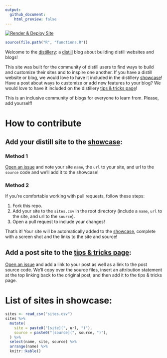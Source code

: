```yaml
---
output:
  github_document:
    html_preview: false
---
```


<!-- README.md is generated from README.Rmd. Please edit that file -->

<!-- badges: start -->
[![Render & Deploy Site](https://github.com/jhelvy/distillery/actions/workflows/main.yml/badge.svg?branch=main)](https://github.com/jhelvy/distillery/actions/workflows/main.yml)
<!-- badges: end -->

```r
source(file.path("R", "functions.R"))
```

Welcome to the [distillery](https://jhelvy.github.io/distillery/): a [distill](https://rstudio.github.io/distill/) blog about building distill websites and blogs!

This site was built for the community of distill users to find ways to build and customize their sites and to inspire one another. If you have a distill website or blog, we would love to have it included in the distillery [showcase](https://jhelvy.github.io/distillery/showcase.html)! Have a post about ways to customize or add new features to your blog? We would love to have it included on the distillery [tips & tricks page](https://jhelvy.github.io/distillery/tips_and_tricks.html)!

This is an inclusive community of blogs for everyone to learn from. Please, add yourself!

# How to contribute

## Add your distill site to the [showcase](https://jhelvy.github.io/distillery/showcase.html):

### Method 1

[Open an issue](https://github.com/jhelvy/distillery/issues) and note your site `name`, the `url` to your site, and url to the `source` code and we'll add it to the showcase!

### Method 2

If you're comfortable working with pull requests, follow these steps:

1. Fork this repo.
2. Add your site to the `sites.csv` in the root directory (include a `name`, `url` to the site, and url to the `source`).
3. Open a pull request to include your changes!

That's it! Your site will be automatically added to the [showcase](https://jhelvy.github.io/distillery/showcase.html), complete with a screen shot and the links to the site and source!

## Add a post site to the [tips & tricks page](https://jhelvy.github.io/distillery/tips_and_tricks.html):

[Open an issue](https://github.com/jhelvy/distillery/issues) and add a link to your post as well as a link to the post source code. We'll copy over the source files, insert an attribution statement at the top linking back to the original post, and then add it to the tips & tricks page.

# List of sites in showcase:

```r
sites <- read_csv("sites.csv")
sites %>%
  mutate(
    site = paste0("[site](", url, ")"),
    source = paste0("[source](", source, ")"),
  ) %>%
  select(name, site, source) %>%
  arrange(name) %>%
  knitr::kable()
```

